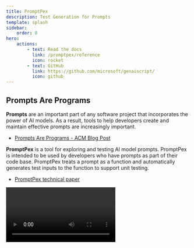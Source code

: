 ```yaml
---
title: PromptPex
description: Test Generation for Prompts
template: splash
sidebar:
    order: 0
hero:
    actions:
        - text: Read the docs
          link: /promptpex/reference
          icon: rocket    
        - text: GitHub
          link: https://github.com/microsoft/genaiscript/
          icon: github
---
```



## Prompts Are Programs

**Prompts** are an important part of any software project that incorporates
the power of AI models. As a result, tools to help developers create and maintain
effective prompts are increasingly important.

- [Prompts Are Programs - ACM Blog Post](https://blog.sigplan.org/2024/10/22/prompts-are-programs/)

**PromptPex** is a tool for exploring and testing AI model prompts. PromptPex is
intended to be used by developers who have prompts as part of their code base.
PromptPex treats a prompt as a function and automatically generates test inputs
to the function to support unit testing.

- [PromptPex technical paper](http://arxiv.org/abs/2503.05070)

<video src="https://github.com/user-attachments/assets/c9198380-3e8d-4a71-91e0-24d6b7018949" />

## Overview

PromptPex provides the following capabilities:

- It will **automatically extract output rules** that are expressed in natural language in the
  prompt. An example of a rule might be "The output should be formatted as JSON".
- From the rules, it will **generate unit test cases** specifically
  designed to determine if the prompt, for a given model, correctly
  follows the rule.
- Given a set of rules and tests, PromptPex will **evaluate the performance of the prompt on any given model**. For example,
  a user can determine if a set of unit tests succeeds on gpt-4o-mini
  but fails on phi3.
- PromptPex uses an LLM to automatically determine whether model outputs meet the specified requirements.
- Automatically export the generated tests and rule-based evaluations to the OpenAI Evals API.

```mermaid
graph TD
    PUT(["Prompt Under Test (PUT)"])
    IS["Input Specification (IS)"]
    OR["Output Rules (OR)"]
    IOR["Inverse Output Rules (IOR)"]
    PPT["PromptPex Tests (PPT)"]
    TO["Test Output (TO) for MUT"]

    PUT --> IS

    PUT --> OR
    OR --> IOR

    PUT --> PPT
    IS --> PPT
    OR --> PPT
    IOR --> PPT

    PPT --> TO
    PUT --> TO
```

<LinkButton href="/promptpex/reference" variant="primary" icon="rocket">
    Read the docs
</LinkButton>
